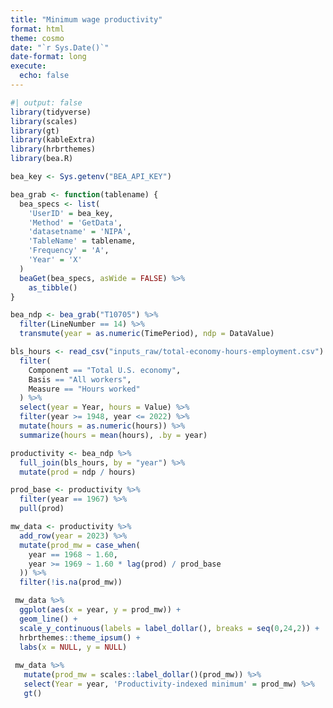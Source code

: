 ```yaml
---
title: "Minimum wage productivity"
format: html
theme: cosmo
date: "`r Sys.Date()`"
date-format: long
execute:
  echo: false
---
```


\captionsetup[table]{labelformat=empty}
\vspace{-3em}
```r
#| output: false
library(tidyverse)
library(scales)
library(gt)
library(kableExtra)
library(hrbrthemes)
library(bea.R)

bea_key <- Sys.getenv("BEA_API_KEY")

bea_grab <- function(tablename) {
  bea_specs <- list(
    'UserID' = bea_key,
    'Method' = 'GetData',
    'datasetname' = 'NIPA',
    'TableName' = tablename,
    'Frequency' = 'A',
    'Year' = 'X'
  )
  beaGet(bea_specs, asWide = FALSE) %>% 
    as_tibble()
}

bea_ndp <- bea_grab("T10705") %>% 
  filter(LineNumber == 14) %>% 
  transmute(year = as.numeric(TimePeriod), ndp = DataValue)

bls_hours <- read_csv("inputs_raw/total-economy-hours-employment.csv") %>% 
  filter(
    Component == "Total U.S. economy",
    Basis == "All workers",
    Measure == "Hours worked"
  ) %>% 
  select(year = Year, hours = Value) %>% 
  filter(year >= 1948, year <= 2022) %>% 
  mutate(hours = as.numeric(hours)) %>% 
  summarize(hours = mean(hours), .by = year)

productivity <- bea_ndp %>% 
  full_join(bls_hours, by = "year") %>% 
  mutate(prod = ndp / hours)
```

```r
prod_base <- productivity %>% 
  filter(year == 1967) %>% 
  pull(prod)

mw_data <- productivity %>% 
  add_row(year = 2023) %>% 
  mutate(prod_mw = case_when(
    year == 1968 ~ 1.60,
    year >= 1969 ~ 1.60 * lag(prod) / prod_base 
  )) %>% 
  filter(!is.na(prod_mw))

 mw_data %>% 
  ggplot(aes(x = year, y = prod_mw)) +
  geom_line() +
  scale_y_continuous(labels = label_dollar(), breaks = seq(0,24,2)) +
  hrbrthemes::theme_ipsum() +
  labs(x = NULL, y = NULL)
 
 mw_data %>%
   mutate(prod_mw = scales::label_dollar()(prod_mw)) %>% 
   select(Year = year, 'Productivity-indexed minimum' = prod_mw) %>% 
   gt()
```

